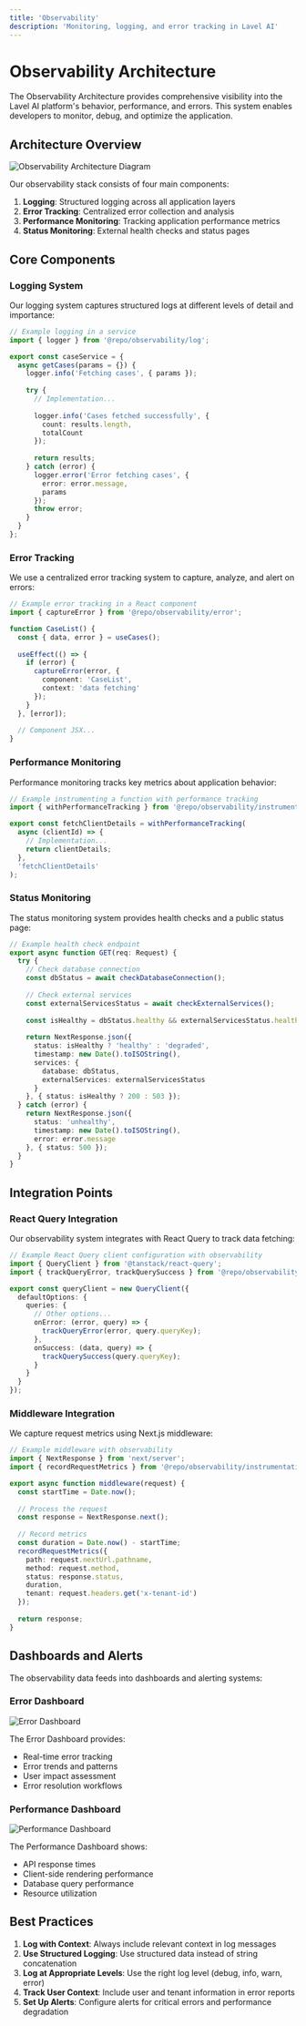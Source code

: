 ```yaml
---
title: 'Observability'
description: 'Monitoring, logging, and error tracking in Lavel AI'
---
```


# Observability Architecture

The Observability Architecture provides comprehensive visibility into the Lavel AI platform's behavior, performance, and errors. This system enables developers to monitor, debug, and optimize the application.

## Architecture Overview

<Frame>
  <img src="/images/architecture/observability-architecture.png" alt="Observability Architecture Diagram" />
</Frame>

Our observability stack consists of four main components:

1. **Logging**: Structured logging across all application layers
2. **Error Tracking**: Centralized error collection and analysis
3. **Performance Monitoring**: Tracking application performance metrics
4. **Status Monitoring**: External health checks and status pages

## Core Components

### Logging System

Our logging system captures structured logs at different levels of detail and importance:

```typescript
// Example logging in a service
import { logger } from '@repo/observability/log';

export const caseService = {
  async getCases(params = {}) {
    logger.info('Fetching cases', { params });
    
    try {
      // Implementation...
      
      logger.info('Cases fetched successfully', { 
        count: results.length, 
        totalCount 
      });
      
      return results;
    } catch (error) {
      logger.error('Error fetching cases', { 
        error: error.message, 
        params 
      });
      throw error;
    }
  }
};
```

### Error Tracking

We use a centralized error tracking system to capture, analyze, and alert on errors:

```typescript
// Example error tracking in a React component
import { captureError } from '@repo/observability/error';

function CaseList() {
  const { data, error } = useCases();
  
  useEffect(() => {
    if (error) {
      captureError(error, {
        component: 'CaseList',
        context: 'data fetching'
      });
    }
  }, [error]);
  
  // Component JSX...
}
```

### Performance Monitoring

Performance monitoring tracks key metrics about application behavior:

```typescript
// Example instrumenting a function with performance tracking
import { withPerformanceTracking } from '@repo/observability/instrumentation';

export const fetchClientDetails = withPerformanceTracking(
  async (clientId) => {
    // Implementation...
    return clientDetails;
  },
  'fetchClientDetails'
);
```

### Status Monitoring

The status monitoring system provides health checks and a public status page:

```typescript
// Example health check endpoint
export async function GET(req: Request) {
  try {
    // Check database connection
    const dbStatus = await checkDatabaseConnection();
    
    // Check external services
    const externalServicesStatus = await checkExternalServices();
    
    const isHealthy = dbStatus.healthy && externalServicesStatus.healthy;
    
    return NextResponse.json({
      status: isHealthy ? 'healthy' : 'degraded',
      timestamp: new Date().toISOString(),
      services: {
        database: dbStatus,
        externalServices: externalServicesStatus
      }
    }, { status: isHealthy ? 200 : 503 });
  } catch (error) {
    return NextResponse.json({
      status: 'unhealthy',
      timestamp: new Date().toISOString(),
      error: error.message
    }, { status: 500 });
  }
}
```

## Integration Points

### React Query Integration

Our observability system integrates with React Query to track data fetching:

```typescript
// Example React Query client configuration with observability
import { QueryClient } from '@tanstack/react-query';
import { trackQueryError, trackQuerySuccess } from '@repo/observability/instrumentation';

export const queryClient = new QueryClient({
  defaultOptions: {
    queries: {
      // Other options...
      onError: (error, query) => {
        trackQueryError(error, query.queryKey);
      },
      onSuccess: (data, query) => {
        trackQuerySuccess(query.queryKey);
      }
    }
  }
});
```

### Middleware Integration

We capture request metrics using Next.js middleware:

```typescript
// Example middleware with observability
import { NextResponse } from 'next/server';
import { recordRequestMetrics } from '@repo/observability/instrumentation';

export async function middleware(request) {
  const startTime = Date.now();
  
  // Process the request
  const response = NextResponse.next();
  
  // Record metrics
  const duration = Date.now() - startTime;
  recordRequestMetrics({
    path: request.nextUrl.pathname,
    method: request.method,
    status: response.status,
    duration,
    tenant: request.headers.get('x-tenant-id')
  });
  
  return response;
}
```

## Dashboards and Alerts

The observability data feeds into dashboards and alerting systems:

### Error Dashboard

<Frame>
  <img src="/images/architecture/error-dashboard.png" alt="Error Dashboard" />
</Frame>

The Error Dashboard provides:
- Real-time error tracking
- Error trends and patterns
- User impact assessment
- Error resolution workflows

### Performance Dashboard

<Frame>
  <img src="/images/architecture/performance-dashboard.png" alt="Performance Dashboard" />
</Frame>

The Performance Dashboard shows:
- API response times
- Client-side rendering performance
- Database query performance
- Resource utilization

## Best Practices

1. **Log with Context**: Always include relevant context in log messages
2. **Use Structured Logging**: Use structured data instead of string concatenation
3. **Log at Appropriate Levels**: Use the right log level (debug, info, warn, error)
4. **Track User Context**: Include user and tenant information in error reports
5. **Set Up Alerts**: Configure alerts for critical errors and performance degradation